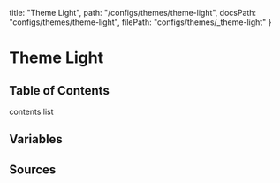   title: "Theme Light",
  path: "/configs/themes/theme-light",
  docsPath: "configs/themes/theme-light",
  filePath: "configs/themes/_theme-light"
}


# Theme Light

## Table of Contents

contents list

## Variables

<PreviewVariablesSingle filePath={meta.filePath} viewCompiled={true} />

## Sources

<PreviewSources
  title={meta.title}
  docsPath={meta.docsPath}
  scssPath={meta.filePath}
/>
